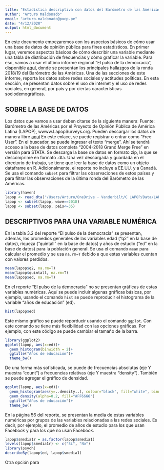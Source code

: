 ```yaml
---
title: "Estadística descriptiva con datos del Barómetro de las Américas por LAPOP (3)"
author: "Arturo Maldonado"
email: "arturo.maldonado@pucp.pe"
date: "4/12/2020"
output: html_document
---
```

En este documento empezaremos con los aspectos básicos de cómo usar una base de datos de opinión pública para fines estadísticos.
En primer lugar, veremos aspectos básicos de cómo describir una variable mediante una tabla de distribución de frecuencias y cómo graficar la variable. Para eso, vamos a usar el último informe regional "El pulso de la democracia", disponible [aquí](https://www.vanderbilt.edu/lapop/ab2018/2018-19_AmericasBarometer_Regional_Report_Spanish_W_03.27.20.pdf), donde se presentan los principales hallazgos de la ronda 2018/19 del Barómetro de las Américas. 
Una de las secciones de este informe, reporta los datos sobre redes sociales y actitudes políticas. En esta sección, se presentan datos sobre el uso de internet y el uso de redes sociales, en general, por país y por ciertas características sociodemográficas.

## SOBRE LA BASE DE DATOS
Los datos que vamos a usar deben citarse de la siguiente manera:
Fuente: Barómetro de las Américas por el Proyecto de Opinión Pública de América Latina (LAPOP), wwww.LapopSurveys.org.
Pueden descargar los datos de manera libre  [aquí](http://datasets.americasbarometer.org/database/login.php)
En este enlace, se puede registrar o entrar como "Free User". En el buscador, se puede ingresar el texto "merge". Ahí se tendrá acceso a la base de datos completa "2004-2018 Grand Merge Free" en versión para STATA. Se descarga la base de datos en formato zip, la que se descomprime en formato .dta.
Una vez descargada y guardada en el directorio de trabajo, se tiene que leer la base de datos como un objeto dataframe en R. Adicionalmente, el reporte no incluye a EE.UU. y a Canadá. Se usa el comando `subset` para filtrar las observaciones de estos países y para filtrar las observaciones de la última ronda del Barómetro de las Américas.

```r
library(haven)
lapop <- read_dta("/Users/Arturo/OneDrive - Vanderbilt/C LAPOP/Data/LAPOP_Merge_2004_2018.dta")
lapop <- subset(lapop, wave==2018)
lapop <- subset(lapop, pais<=35)
```

## DESCRIPTIVOS PARA UNA VARIABLE NUMÉRICA

En la tabla 3.2 del reporte "El pulso de la democracia" se presentan, además, los promedios generales de las variables edad ("q2" en la base de datos), riqueza ("quintall" en la base de datos) y años de estudio ("ed" en la base de datos) para la población general. Se usa el comando `mean` para calcular el promedio y se usa `na.rm=T` debido a que estas variables cuentan con valores perdidos.
```r
mean(lapop$q2, na.rm=T)
mean(lapop$quintall, na.rm=T)
mean(lapop$ed, na.rm=T)
```

En el reporte "El pulso de la democracia" no se presentan gráficas de estas variables numéricas. Aquí se puede incluir algunas gráficas básicas, por ejemplo, usando el comando `hist` se puede reproducir el histograma de la variable "años de educación" (ed).
```r
hist(lapop$ed)
```

Este mismo gráfico se puede reporducir usando el comando `ggplot`. Con este comando se tiene más flexibilidad con las opciones gráficas. Por ejemplo, con este código se puede cambiar el tamaño de la barra.
```r
library(ggplot2)
ggplot(lapop, aes(x=ed))+
  geom_histogram(binwidth = 2)+
  ggtitle("Años de educación")+
  theme_bw()
```

De una forma más sofisticada, se puede de frecuencias absolutas (eje Y muestra "count") a frecuencias relativas (eje Y muestra "density"). También se puede agregar el gráfico de densidad.
```r
ggplot(lapop, aes(x=ed))+
  geom_histogram(aes(y=..density..), colour="black", fill="white", binwidth = 2)+
  geom_density(alpha=0.2, fill="#FF6666")
  ggtitle("Años de educación")+
  theme_bw()
```

En la página 56 del reporte, se presentan la media de estas variables numéricas por grupos de las variables relacionadas a las redes sociales. Es decir, por ejemplo, el promedio de años de estudio para los que usan Facebook y para los que no usan Facebook.

```r
lapop$smedia1r = as.factor(lapop$smedia1)
levels(lapop$smedia1r) <- c("Sí", "No")
library(psych)
describeBy(lapop$ed, lapop$smedia1)
```
Otra opción para 

